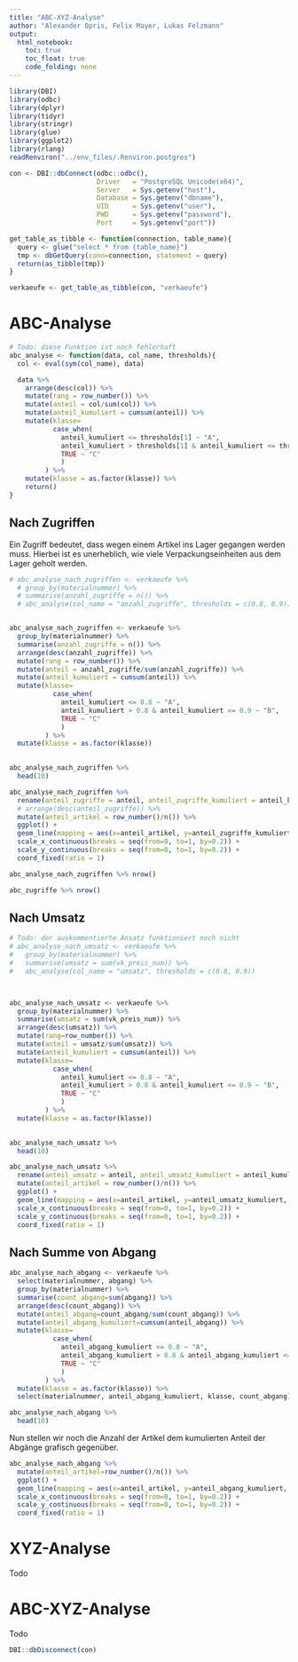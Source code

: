 ```yaml
---
title: "ABC-XYZ-Analyse"
author: "Alexander Opris, Felix Mayer, Lukas Felzmann"
output:
  html_notebook:
    toc: true
    toc_float: true
    code_folding: none
---
```


```r
library(DBI)
library(odbc)
library(dplyr)
library(tidyr)
library(stringr)
library(glue)
library(ggplot2)
library(rlang)
readRenviron("../env_files/.Renviron.postgres")


```

```r
con <- DBI::dbConnect(odbc::odbc(),
                      Driver   = "PostgreSQL Unicode(x64)",
                      Server   = Sys.getenv("host"),
                      Database = Sys.getenv("dbname"),
                      UID      = Sys.getenv("user"),
                      PWD      = Sys.getenv("password"),
                      Port     = Sys.getenv("port"))
```

```r
get_table_as_tibble <- function(connection, table_name){
  query <- glue("select * from {table_name}")
  tmp <- dbGetQuery(conn=connection, statement = query)
  return(as_tibble(tmp))
}
```

```r
verkaeufe <- get_table_as_tibble(con, "verkaeufe")
```

# ABC-Analyse

```r
# Todo: diese Funktion ist noch fehlerhaft
abc_analyse <- function(data, col_name, thresholds){
  col <- eval(sym(col_name), data)

  data %>% 
    arrange(desc(col)) %>% 
    mutate(rang = row_number()) %>% 
    mutate(anteil = col/sum(col)) %>% 
    mutate(anteil_kumuliert = cumsum(anteil)) %>% 
    mutate(klasse=
           case_when(
             anteil_kumuliert <= thresholds[1] ~ "A",
             anteil_kumuliert > thresholds[1] & anteil_kumuliert <= thresholds[2] ~ "B",
             TRUE ~ "C"
             )
         ) %>% 
    mutate(klasse = as.factor(klasse)) %>%
    return()
}
```


## Nach Zugriffen
Ein Zugriff bedeutet, dass wegen einem Artikel ins Lager gegangen werden muss. Hierbei ist es unerheblich, wie viele Verpackungseinheiten aus dem Lager geholt werden.

```r
# abc_analyse_nach_zugriffen <- verkaeufe %>% 
  # group_by(materialnummer) %>%
  # summarise(anzahl_zugriffe = n()) %>%
  # abc_analyse(col_name = "anzahl_zugriffe", thresholds = c(0.8, 0.9))


abc_analyse_nach_zugriffen <- verkaeufe %>%
  group_by(materialnummer) %>%
  summarise(anzahl_zugriffe = n()) %>%
  arrange(desc(anzahl_zugriffe)) %>% 
  mutate(rang = row_number()) %>% 
  mutate(anteil = anzahl_zugriffe/sum(anzahl_zugriffe)) %>% 
  mutate(anteil_kumuliert = cumsum(anteil)) %>% 
  mutate(klasse=
           case_when(
             anteil_kumuliert <= 0.8 ~ "A",
             anteil_kumuliert > 0.8 & anteil_kumuliert <= 0.9 ~ "B",
             TRUE ~ "C"
             )
         ) %>% 
  mutate(klasse = as.factor(klasse))
  
```

```r
abc_analyse_nach_zugriffen %>% 
  head(10)
```


```r
abc_analyse_nach_zugriffen %>% 
  rename(anteil_zugriffe = anteil, anteil_zugriffe_kumuliert = anteil_kumuliert) %>% 
  # arrange(desc(anteil_zugriffe)) %>% 
  mutate(anteil_artikel = row_number()/n()) %>% 
  ggplot() +
  geom_line(mapping = aes(x=anteil_artikel, y=anteil_zugriffe_kumuliert, color=klasse)) +
  scale_x_continuous(breaks = seq(from=0, to=1, by=0.2)) +
  scale_y_continuous(breaks = seq(from=0, to=1, by=0.2)) +
  coord_fixed(ratio = 1)
```


```r
abc_analyse_nach_zugriffen %>% nrow()
```
```r
abc_zugriffe %>% nrow()
```


## Nach Umsatz
```r
# Todo: der auskommentierte Ansatz funktioniert noch nicht
# abc_analyse_nach_umsatz <- verkaeufe %>% 
#   group_by(materialnummer) %>% 
#   summarise(umsatz = sum(vk_preis_num)) %>% 
#   abc_analyse(col_name = "umsatz", thresholds = c(0.8, 0.9))



abc_analyse_nach_umsatz <- verkaeufe %>% 
  group_by(materialnummer) %>% 
  summarise(umsatz = sum(vk_preis_num)) %>% 
  arrange(desc(umsatz)) %>% 
  mutate(rang=row_number()) %>% 
  mutate(anteil = umsatz/sum(umsatz)) %>% 
  mutate(anteil_kumuliert = cumsum(anteil)) %>% 
  mutate(klasse=
           case_when(
             anteil_kumuliert <= 0.8 ~ "A",
             anteil_kumuliert > 0.8 & anteil_kumuliert <= 0.9 ~ "B",
             TRUE ~ "C"
             )
         ) %>% 
  mutate(klasse = as.factor(klasse))
  
```

```r
abc_analyse_nach_umsatz %>% 
  head(10)
```


```r
abc_analyse_nach_umsatz %>% 
  rename(anteil_umsatz = anteil, anteil_umsatz_kumuliert = anteil_kumuliert) %>% 
  mutate(anteil_artikel = row_number()/n()) %>%
  ggplot() +
  geom_line(mapping = aes(x=anteil_artikel, y=anteil_umsatz_kumuliert, color=klasse)) +
  scale_x_continuous(breaks = seq(from=0, to=1, by=0.2)) +
  scale_y_continuous(breaks = seq(from=0, to=1, by=0.2)) +
  coord_fixed(ratio = 1)
```

## Nach Summe von Abgang

```r
abc_analyse_nach_abgang <- verkaeufe %>% 
  select(materialnummer, abgang) %>% 
  group_by(materialnummer) %>% 
  summarise(count_abgang=sum(abgang)) %>% 
  arrange(desc(count_abgang)) %>% 
  mutate(anteil_abgang=count_abgang/sum(count_abgang)) %>%
  mutate(anteil_abgang_kumuliert=cumsum(anteil_abgang)) %>% 
  mutate(klasse=
           case_when(
             anteil_abgang_kumuliert <= 0.8 ~ "A",
             anteil_abgang_kumuliert > 0.8 & anteil_abgang_kumuliert <= 0.9 ~ "B",
             TRUE ~ "C"
             )
         ) %>% 
  mutate(klasse = as.factor(klasse)) %>% 
  select(materialnummer, anteil_abgang_kumuliert, klasse, count_abgang)
```

```r
abc_analyse_nach_abgang %>% 
  head(10)
```

Nun stellen wir noch die Anzahl der Artikel dem kumulierten Anteil der Abgänge grafisch gegenüber.
```r
abc_analyse_nach_abgang %>% 
  mutate(anteil_artikel=row_number()/n()) %>% 
  ggplot() +
  geom_line(mapping = aes(x=anteil_artikel, y=anteil_abgang_kumuliert, color=klasse)) +
  scale_x_continuous(breaks = seq(from=0, to=1, by=0.2)) +
  scale_y_continuous(breaks = seq(from=0, to=1, by=0.2)) +
  coord_fixed(ratio = 1)
```




# XYZ-Analyse
Todo



# ABC-XYZ-Analyse
Todo





```r
DBI::dbDisconnect(con)
```




